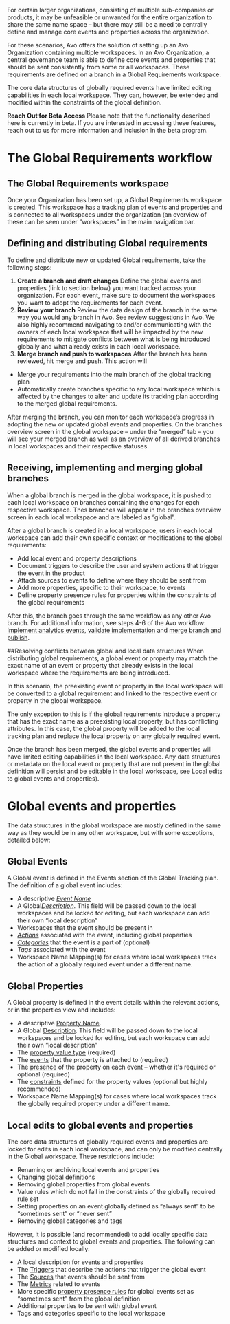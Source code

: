 For certain larger organizations, consisting of multiple sub-companies or products, it may be unfeasible or unwanted for the entire organization to share the same name space – but there may still be a need to centrally define and manage core events and properties across the organization. 

For these scenarios, Avo offers the solution of setting up an Avo Organization containing multiple workspaces. In an Avo Organization, a central governance team is able to define core events and properties that should be sent consistently from some or all workspaces. These requirements are defined on a branch in a Global Requirements workspace.

The core data structures of globally required events have limited editing capabilities in each local workspace. They can, however, be extended and modified within the constraints of the global definition.

<Callout type="info" emoji="💡">**Reach Out for Beta Access** 
Please note that the functionality described here is currently in beta. If you are interested in accessing these features, reach out to us for more information and inclusion in the beta program.</Callout>

# The Global Requirements workflow

## The Global Requirements workspace

Once your Organization has been set up, a Global Requirements workspace is created. This workspace has a tracking plan of events and properties and is connected to all workspaces under the organization (an overview of these can be seen under “workspaces” in the main navigation bar. 

## Defining and distributing Global requirements

To define and distribute new or updated Global requirements, take the following steps:
1. **Create a branch and draft changes**
Define the global events and properties (link to section below) you want tracked across your organization. For each event, make sure to document the workspaces you want to adopt the requirements for each event. 
2. **Review your branch**
Review the data design of the branch in the same way you would any branch in Avo. See review suggestions in Avo. We also highly recommend navigating to and/or communicating with the owners of each local workspace that will be impacted by the new requirements to mitigate conflicts between what is being introduced globally and what already exists in each local workspace.
3. **Merge branch and push to workspaces**
After the branch has been reviewed, hit merge and push. This action will
- Merge your requirements into the main branch of the global tracking plan
- Automatically create branches specific to any local workspace which is affected by the changes to alter and update its tracking plan according to the merged global requirements.

After merging the branch, you can monitor each workspace’s progress in adopting the new or updated global events and properties. On the branches overview screen in the global workspace – under the “merged” tab – you will see your merged branch as well as an overview of all derived branches in local workspaces and their respective statuses.

## Receiving, implementing and merging global branches
When a global branch is merged in the global workspace, it is pushed to each local workspace on branches containing the changes for each respective workspace. Thes branches will appear in the branches overview screen in each local workspace and are labeled as “global”.

After a global branch is created in a local workspace, users in each local workspace can add their own specific context or modifications to the global requirements:
- Add local event and property descriptions
- Document triggers to describe the user and system actions that trigger the event in the product
- Attach sources to events to define where they should be sent from
- Add more properties, specific to their workspace, to events 
- Define property presence rules for properties within the constraints of the global requirements

After this, the branch goes through the same workflow as any other Avo branch. For additional information, see steps 4-6 of the Avo workflow: [Implement analytics events](/workflow/implement), [validate implementation](/workflow/validate) and [merge branch and publish](/workflow/merge-publish).

##Resolving conflicts between global and local data structures
When distributing global requirements, a global event or property may match the exact name of an event or property that already exists in the local workspace where the requirements are being introduced.

In this scenario, the preexisting event or property in the local workspace will be converted to a global requirement and linked to the respective event or property in the global workspace. 

The only exception to this is if the global requirements introduce a property that has the exact name as a preexisting local property, but has conflicting attributes. In this case, the global property will be added to the local tracking plan and replace the local property on any globally required event.

Once the branch has been merged, the global events and properties will have limited editing capabilities in the local workspace. Any data structures or metadata on the local event or property that are not present in the global definition will persist and be editable in the local workspace, see Local edits to global events and properties).

# Global events and properties
The data structures in the global workspace are mostly defined in the same way as they would be in any other workspace, but with some exceptions, detailed below:

## Global Events
A Global event is defined in the Events section of the Global Tracking plan. The definition of a global event includes:
- A descriptive [_Event Name_](/data-design/naming-conventions#2-what-does-naming-convention-refer-to)
- A Global[_Description_](/data-design/defining-descriptive-events-and-properties#events-1). This field will be passed down to the local workspaces and be locked for editing, but each workspace can add their own “local description”
- Workspaces that the event should be present in
- [_Actions_](#actions) associated with the event, including global properties
- [_Categories_](/data-design/organizing-metrics-and-events#categories) that the event is a part of (optional)
- _Tags_ associated with the event
- Workspace Name Mapping(s) for cases where local workspaces track the action of a globally required event under a different name.

## Global Properties
A Global property is defined in the event details within the relevant actions, or in the properties view and includes:
- A descriptive [Property Name](/data-design/defining-descriptive-events-and-properties#properties). 
- A Global [Description](/data-design/defining-descriptive-events-and-properties#properties-1). This field will be passed down to the local workspaces and be locked for editing, but each workspace can add their own “local description”
- The [property value type](/data-design/avo-tracking-plan/properties#property-types-and-constraints) (required)
- The [events](/data-design/avo-tracking-plan/events) that the property is attached to (required)
- The [presence](/data-design/avo-tracking-plan/properties#configuring-when-properties-are-required-or-optional) of the property on each event – whether it's required or optional (required)
- The [constraints](/data-design/avo-tracking-plan/properties#property-types-and-constraints) defined for the property values (optional but highly recommended)
- Workspace Name Mapping(s) for cases where local workspaces track the globally required property under a different name.

## Local edits to global events and properties
The core data structures of globally required events and properties are locked for edits in each local workspace, and can only be modified centrally in the Global workspace. These restrictions include:
- Renaming or archiving local events and properties
- Changing global definitions
- Removing global properties from global events
- Value rules which do not fall in the constraints of the globally required rule set
- Setting properties on an event globally defined as “always sent” to be “sometimes sent” or “never sent”
- Removing global categories and tags

However, it is possible (and recommended) to add locally specific data structures and context to global events and properties. The following can be added or modified locally:
- A local description for events and properties
- The [Triggers](/data-design/guides/event-triggers) that describe the actions that trigger the global event
- The [Sources](/data-design/define-sources-and-destinations) that events should be sent from
- The [Metrics](/data-design/avo-tracking-plan/metrics) related to events
- More specific [property presence rules](/data-design/avo-tracking-plan/properties#configuring-when-properties-are-required-or-optional) for global events set as “sometimes sent” from the global definition
- Additional properties to be sent with global event
- Tags and categories specific to the local workspace
